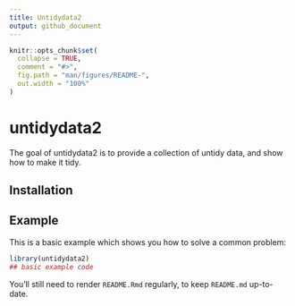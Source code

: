 ```yaml
---
title: Untidydata2
output: github_document
---
```


<!-- README.md is generated from README.Rmd. Please edit that file -->

```r
knitr::opts_chunk$set(
  collapse = TRUE,
  comment = "#>",
  fig.path = "man/figures/README-",
  out.width = "100%"
)
```
# untidydata2

The goal of untidydata2 is to provide a collection of untidy data, and show how to make it tidy.

## Installation


## Example

This is a basic example which shows you how to solve a common problem:

```r
library(untidydata2)
## basic example code
```

You'll still need to render `README.Rmd` regularly, to keep `README.md` up-to-date.

